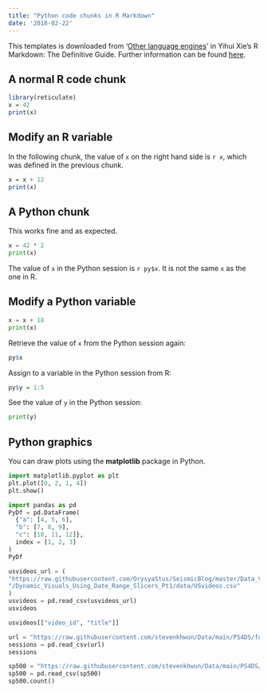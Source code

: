 ```yaml
---
title: "Python code chunks in R Markdown"
date: '2018-02-22'
---
```


This templates is downloaded from ‘[Other language engines](https://bookdown.org/yihui/rmarkdown/language-engines.html)’ in Yihui Xie’s R Markdown: The Definitive Guide. Further information can be found [here](https://ulyngs.github.io/oxforddown/index.html).


## A normal R code chunk

```r
library(reticulate)
x = 42
print(x)
```

## Modify an R variable

In the following chunk, the value of `x` on the right hand side
is `r x`, which was defined in the previous chunk.

```r
x = x + 12
print(x)
```

## A Python chunk

This works fine and as expected. 

```python
x = 42 * 2
print(x) 
```

The value of `x` in the Python session is `r py$x`.
It is not the same `x` as the one in R.

## Modify a Python variable

```python
x = x + 18 
print(x)
```

Retrieve the value of `x` from the Python session again:

```r
py$x
```

Assign to a variable in the Python session from R:

```r
py$y = 1:5
```

See the value of `y` in the Python session:

```python
print(y)
```

## Python graphics

You can draw plots using the **matplotlib** package in Python.

```python
import matplotlib.pyplot as plt
plt.plot([0, 2, 1, 4])
plt.show()
```

```python
import pandas as pd
PyDf = pd.DataFrame(
  {"a": [4, 5, 6],
  "b": [7, 8, 9],
  "c": [10, 11, 12]},
  index = [1, 2, 3]
)
PyDf
```



```python
usvideos_url = (
"https://raw.githubusercontent.com/OrysyaStus/SeismicBlog/master/Data_Visualizations"
"/Dynamic_Visuals_Using_Date_Range_Slicers_Pt1/data/USvideos.csv"
)
usvideos = pd.read_csv(usvideos_url)
usvideos
```

```python
usvideos[["video_id", "title"]]
```

```python
url = "https://raw.githubusercontent.com/stevenkhwun/Data/main/PS4DS/four_sessions.csv"
sessions = pd.read_csv(url)
sessions
```

```python
sp500 = "https://raw.githubusercontent.com/stevenkhwun/Data/main/PS4DS/sp500_data.csv.gz"
sp500 = pd.read_csv(sp500)
sp500.count()
```



